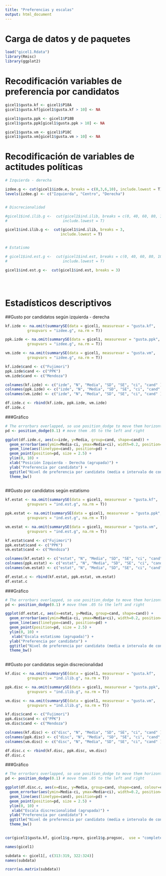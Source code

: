 ```yaml
---
title: "Preferencias y escalas"
output: html_document
---
```


# Carga de datos y de paquetes

```r
load("gicel1.Rdata")
library(Rmisc)
library(ggplot2)
```

# Recodificación variables de preferencia por candidatos

```r
gicel1$gusta.kf <- gicel1$P18A
gicel1$gusta.kf[gicel1$gusta.kf > 10] <- NA

gicel1$gusta.ppk <- gicel1$P18B
gicel1$gusta.ppk[gicel1$gusta.ppk > 10] <- NA

gicel1$gusta.vm <- gicel1$P18C
gicel1$gusta.vm[gicel1$gusta.vm > 10] <- NA
```

# Recodificación de variables de actitudes políticas


```r
# Izquierda - derecha

izdee.g <- cut(gicel1$izde.e, breaks = c(0,3,6,10), include.lowest = T)
levels(izdee.g) <- c("Izquierda", "Centro", "Derecha")


# Discrecionalidad

#gicel1$ind.ilib.g <-  cut(gicel1$ind.ilib, breaks = c(0, 40, 60, 80, 100), 
#                         include.lowest = T)

gicel1$ind.ilib.g <-  cut(gicel1$ind.ilib, breaks = 3, 
                         include.lowest = T)


# Estatismo

# gicel1$ind.est.g <-  cut(gicel1$ind.est, breaks = c(0, 40, 60, 80, 100), 
#                         include.lowest = T)

gicel1$ind.est.g <-  cut(gicel1$ind.est, breaks = 3)





```


# Estadísticos descriptivos

##Gusto por candidatos según izquierda - derecha


```r
kf.izde <- na.omit(summarySE(data = gicel1, measurevar = "gusta.kf", 
          groupvars = "izdee.g", na.rm = T))

ppk.izde <- na.omit(summarySE(data = gicel1, measurevar = "gusta.ppk", 
          groupvars = "izdee.g", na.rm = T))

vm.izde <- na.omit(summarySE(data = gicel1, measurevar = "gusta.vm", 
          groupvars = "izdee.g", na.rm = T))

kf.izde$cand <- c("Fujimori")
ppk.izde$cand <- c("PPK")
vm.izde$cand <- c("Mendoza")

colnames(kf.izde) <- c("izde", "N", "Media", "SD", "SE", "ci", "cand" )
colnames(ppk.izde) <- c("izde", "N", "Media", "SD", "SE", "ci", "cand" )
colnames(vm.izde) <- c("izde", "N", "Media", "SD", "SE", "ci", "cand" )

df.izde.c <- rbind(kf.izde, ppk.izde, vm.izde)
df.izde.c
```

###Gráfico

```r
# The errorbars overlapped, so use position_dodge to move them horizontally
pd <- position_dodge(0.1) # move them .05 to the left and right

ggplot(df.izde.c, aes(x=izde, y=Media, group=cand, shape=cand)) + 
  geom_errorbar(aes(ymin=Media-ci, ymax=Media+ci), width=0.2, position=pd) +
  geom_line(aes(linetype=cand), position=pd) +
  geom_point(position=pd, size = 2.5) +
  ylim(0, 10) + 
  xlab("Posición Izquierda - Derecha (agrupada)") +
  ylab("Preferencia por candidato") +
  ggtitle("Nivel de preferencia por candidato (media e intervalo de confianza al 95%) \nsegún posición izquierda - derecha del entrevistado, por candidato") +
  theme_bw()
  
```


##Gusto por candidatos según estatismo


```r
kf.estat <- na.omit(summarySE(data = gicel1, measurevar = "gusta.kf", 
          groupvars = "ind.est.g", na.rm = T))

ppk.estat <- na.omit(summarySE(data = gicel1, measurevar = "gusta.ppk", 
          groupvars = "ind.est.g", na.rm = T))

vm.estat <- na.omit(summarySE(data = gicel1, measurevar = "gusta.vm", 
          groupvars = "ind.est.g", na.rm = T))

kf.estat$cand <- c("Fujimori")
ppk.estat$cand <- c("PPK")
vm.estat$cand <- c("Mendoza")

colnames(kf.estat) <- c("estat", "N", "Media", "SD", "SE", "ci", "cand" )
colnames(ppk.estat) <- c("estat", "N", "Media", "SD", "SE", "ci", "cand" )
colnames(vm.estat) <- c("estat", "N", "Media", "SD", "SE", "ci", "cand" )

df.estat.c <- rbind(kf.estat, ppk.estat, vm.estat)
df.estat.c
```

###Gráfico

```r
# The errorbars overlapped, so use position_dodge to move them horizontally
pd <- position_dodge(0.1) # move them .05 to the left and right

ggplot(df.estat.c, aes(x=estat, y=Media, group=cand, shape=cand)) + 
  geom_errorbar(aes(ymin=Media-ci, ymax=Media+ci), width=0.2, position=pd) +
  geom_line(aes(linetype=cand), position=pd) +
  geom_point(position=pd, size = 2.5) +
  ylim(0, 10) + 
   xlab("Escala estatismo (agrupada)") +
  ylab("Preferencia por candidato") +
  ggtitle("Nivel de preferencia por candidato (media e intervalo de confianza al 95%) \nsegún escala de estatismo, por candidato") +
  theme_bw()
  
```

##Gusto por candidatos según discrecionalidad


```r
kf.disc <- na.omit(summarySE(data = gicel1, measurevar = "gusta.kf", 
          groupvars = "ind.ilib.g", na.rm = T))

ppk.disc <- na.omit(summarySE(data = gicel1, measurevar = "gusta.ppk", 
          groupvars = "ind.ilib.g", na.rm = T))

vm.disc <- na.omit(summarySE(data = gicel1, measurevar = "gusta.vm", 
          groupvars = "ind.ilib.g", na.rm = T))

kf.disc$cand <- c("Fujimori")
ppk.disc$cand <- c("PPK")
vm.disc$cand <- c("Mendoza")

colnames(kf.disc) <- c("disc", "N", "Media", "SD", "SE", "ci", "cand" )
colnames(ppk.disc) <- c("disc", "N", "Media", "SD", "SE", "ci", "cand" )
colnames(vm.disc) <- c("disc", "N", "Media", "SD", "SE", "ci", "cand" )

df.disc.c <- rbind(kf.disc, ppk.disc, vm.disc)
df.disc.c
```

###Gráfico

```r
# The errorbars overlapped, so use position_dodge to move them horizontally
pd <- position_dodge(0.1) # move them .05 to the left and right

ggplot(df.disc.c, aes(x=disc, y=Media, group=cand, shape=cand, colour=cand)) + 
  geom_errorbar(aes(ymin=Media-ci, ymax=Media+ci), width=0.2, position=pd) +
  geom_line(aes(linetype=cand), position=pd) +
  geom_point(position=pd, size = 2.5) +
  ylim(0, 10) + 
   xlab("Escala discrecionalidad (agrupada)") +
  ylab("Preferencia por candidato") +
  ggtitle("Nivel de preferencia por candidato (media e intervalo de confianza al 95%) \nsegún escala de discrecionalidad, por candidato") +
  theme_bw()
  
```

```r
cor(gicel1$gusta.kf, gicel1$g.repre, gicel1$g.progsoc,  use = "complete.obs")

names(gicel1)

subdata <- gicel1[, c(313:319, 322:324)]
names(subdata)

rcorr(as.matrix(subdata))

```

